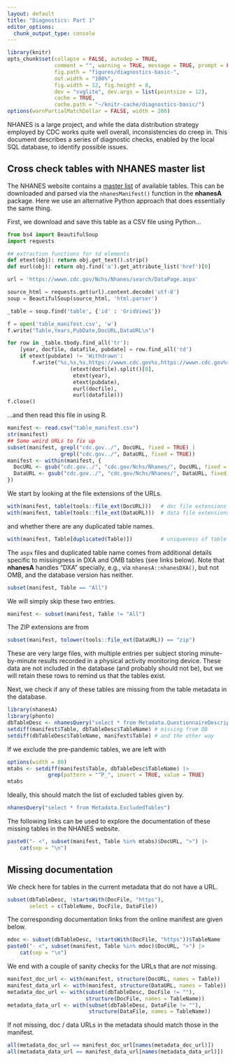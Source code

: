 ```yaml
---
layout: default
title: "Diagnostics: Part 1"
editor_options: 
  chunk_output_type: console
---
```


```r
library(knitr)
opts_chunk$set(collapse = FALSE, autodep = TRUE, 
               comment = "", warning = TRUE, message = TRUE, prompt = FALSE,
               fig.path = "figures/diagnostics-basic-",
               out.width = "100%",
               fig.width = 12, fig.height = 8,
               dev = "svglite", dev.args = list(pointsize = 12),
               cache = TRUE,
               cache.path = "~/knitr-cache/diagnostics-basic/")
options(warnPartialMatchDollar = FALSE, width = 200)
```



NHANES is a large project, and while the data distribution strategy
employed by CDC works quite well overall, inconsistencies do creep
in. This document describes a series of diagnostic checks, enabled by
the local SQL database, to identify possible issues.


## Cross check tables with NHANES master list

The NHANES website contains a [master
list](https://wwwn.cdc.gov/Nchs/Nhanes/search/DataPage.aspx) of
available tables. This can be downloaded and parsed via the
`nhanesManifest()` function in the __nhanesA__ package.  Here we use
an alternative Python approach that does essentially the same thing.

First, we download and save this table as a CSV file using Python...

```python
from bs4 import BeautifulSoup
import requests

## extraction functions for td elements
def etext(obj): return obj.get_text().strip()
def eurl(obj): return obj.find('a').get_attribute_list('href')[0]

url = 'https://wwwn.cdc.gov/Nchs/Nhanes/search/DataPage.aspx'

source_html = requests.get(url).content.decode('utf-8')
soup = BeautifulSoup(source_html, 'html.parser')

_table = soup.find('table', {'id' : 'GridView1'}) 

f = open('table_manifest.csv', 'w')
f.write("Table,Years,PubDate,DocURL,DataURL\n")

for row in _table.tbody.find_all('tr'):
    [year, docfile, datafile, pubdate] = row.find_all('td')
    if etext(pubdate) != 'Withdrawn':
        f.write("%s,%s,%s,https://wwwn.cdc.gov%s,https://wwwn.cdc.gov%s\n" % 
                    (etext(docfile).split()[0], 
                     etext(year), 
                     etext(pubdate),
                     eurl(docfile),
                     eurl(datafile)))
f.close()
```

...and then read this file in using R.

```r
manifest <- read.csv("table_manifest.csv")
str(manifest)
## Some weird URLs to fix up
subset(manifest, grepl("cdc.gov../", DocURL, fixed = TRUE) |
                 grepl("cdc.gov../", DataURL, fixed = TRUE))
manifest <- within(manifest, {
  DocURL <- gsub("cdc.gov../", "cdc.gov/Nchs/Nhanes/", DocURL, fixed = TRUE)
  DataURL <- gsub("cdc.gov../", "cdc.gov/Nchs/Nhanes/", DataURL, fixed = TRUE)
})
```

We start by looking at the file extensions of the URLs.

```r
with(manifest, table(tools::file_ext(DocURL)))   # doc file extensions
with(manifest, table(tools::file_ext(DataURL)))  # data file extensions
```

and whether there are any duplicated table names.

```r
with(manifest, Table[duplicated(Table)])         # uniqueness of table names
```

The `aspx` files and duplicated table name comes from additional
details specific to missingness in DXA and OMB tables (see links
below). Note that __nhanesA__ handles "DXA" specially, e.g., via
`nhanesA::nhanesDXA()`, but not OMB, and the database version has
neither.


```r
subset(manifest, Table == "All")
```

We will simply skip these two entries.

```r
manifest <- subset(manifest, Table != "All")
```

The ZIP extensions are from

```r
subset(manifest, tolower(tools::file_ext(DataURL)) == "zip")
```

These are very large files, with multiple entries per subject storing 
minute-by-minute results recorded in a physical activity monitoring device. 
These data are not included in the database (and probably should not be), but 
we will retain these rows to remind us that the tables exist.



Next, we check if any of these tables are missing from the table
metadata in the database.


```r
library(nhanesA)
library(phonto)
dbTableDesc <- nhanesQuery("select * from Metadata.QuestionnaireDescriptions")
setdiff(manifest$Table, dbTableDesc$TableName) # missing from DB
setdiff(dbTableDesc$TableName, manifest$Table) # and the other way
```

If we exclude the pre-pandemic tables, we are left with 

```r
options(width = 80)
mtabs <- setdiff(manifest$Table, dbTableDesc$TableName) |>
             grep(pattern = "^P_", invert = TRUE, value = TRUE)
mtabs
```

Ideally, this should match the list of excluded tables given by.

```r
nhanesQuery("select * from Metadata.ExcludedTables")
```

The following links can be used to explore the documentation of these
missing tables in the NHANES website.

```r
paste0("- <", subset(manifest, Table %in% mtabs)$DocURL, ">") |>
    cat(sep = "\n")
```




## Missing documentation

We check here for tables in the current metadata that do not have a
URL.

```r
subset(dbTableDesc, !startsWith(DocFile, "https"),
       select = c(TableName, DocFile, DataFile))
```

The corresponding documentation links from the online manifest are
given below.

```r
mdoc <- subset(dbTableDesc, !startsWith(DocFile, "https"))$TableName
paste0("- <", subset(manifest, Table %in% mdoc)$DocURL, ">") |>
    cat(sep = "\n")
```

We end with a couple of sanity checks for the URLs that are _not_ missing.

```r
manifest_doc_url <- with(manifest, structure(DocURL, names = Table))
manifest_data_url <- with(manifest, structure(DataURL, names = Table))
metadata_doc_url <- with(subset(dbTableDesc, DocFile != ""),
                         structure(DocFile, names = TableName))
metadata_data_url <- with(subset(dbTableDesc, DataFile != ""),
                          structure(DataFile, names = TableName))
```

If not missing, doc / data URLs in the metadata should match those in the manifest.

```r
all(metadata_doc_url == manifest_doc_url[names(metadata_doc_url)])
all(metadata_data_url == manifest_data_url[names(metadata_data_url)])
```





